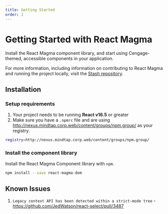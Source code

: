 ```yaml
---
title: Getting Started
order: 1
---
```


# Getting Started with React Magma

Install the React Magma component library, and start using Cengage-themed, accessible components in your application. 

For more information, including information on contributing to React Magma and running the project locally, visit the [Stash repository](http://stash.corp.web:7990/projects/FRONT/repos/react-magma/browse).

## Installation

### Setup requirements

1. Your project needs to be running **React v16.5** or greater
2. Make sure you have a `.npmrc` file and are using http://nexus.mindtap.corp.web/content/groups/npm.group/ as your registry.

```sh
registry=http://nexus.mindtap.corp.web/content/groups/npm.group/
```

### Install the component library

Install the React Magma Component library with `npm`.

```sh
npm install --save react-magma-dom
```

## Known Issues

1. `Legacy context API has been detected within a strict-mode tree` - https://github.com/JedWatson/react-select/pull/3487